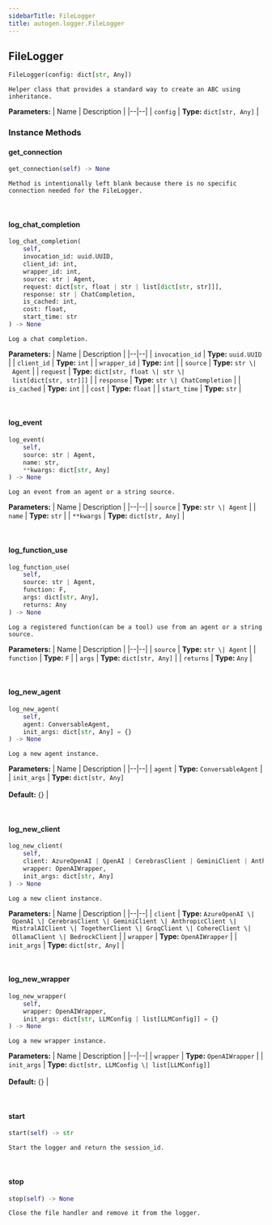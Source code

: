 ```yaml
---
sidebarTitle: FileLogger
title: autogen.logger.FileLogger
---
```

<h2 id="autogen.logger.FileLogger" class="doc doc-heading">
    <code class="doc-symbol doc-symbol-heading doc-symbol-class"></code>
    <span class="doc doc-object-name doc-class-name">FileLogger</span>
</h2>

```python
FileLogger(config: dict[str, Any])
```

    Helper class that provides a standard way to create an ABC using
    inheritance.

<b>Parameters:</b>
| Name | Description |
|--|--|
| `config` | **Type:** `dict[str, Any]` |

### Instance Methods

<code class="doc-symbol doc-symbol-heading doc-symbol-method"></code>
#### get_connection

```python
get_connection(self) -> None
```

    Method is intentionally left blank because there is no specific connection needed for the FileLogger.

<br />

<code class="doc-symbol doc-symbol-heading doc-symbol-method"></code>
#### log_chat_completion

```python
log_chat_completion(
    self,
    invocation_id: uuid.UUID,
    client_id: int,
    wrapper_id: int,
    source: str | Agent,
    request: dict[str, float | str | list[dict[str, str]]],
    response: str | ChatCompletion,
    is_cached: int,
    cost: float,
    start_time: str
) -> None
```

    Log a chat completion.

<b>Parameters:</b>
| Name | Description |
|--|--|
| `invocation_id` | **Type:** `uuid.UUID` |
| `client_id` | **Type:** `int` |
| `wrapper_id` | **Type:** `int` |
| `source` | **Type:** `str \| Agent` |
| `request` | **Type:** `dict[str, float \| str \| list[dict[str, str]]]` |
| `response` | **Type:** `str \| ChatCompletion` |
| `is_cached` | **Type:** `int` |
| `cost` | **Type:** `float` |
| `start_time` | **Type:** `str` |

<br />

<code class="doc-symbol doc-symbol-heading doc-symbol-method"></code>
#### log_event

```python
log_event(
    self,
    source: str | Agent,
    name: str,
    **kwargs: dict[str, Any]
) -> None
```

    Log an event from an agent or a string source.

<b>Parameters:</b>
| Name | Description |
|--|--|
| `source` | **Type:** `str \| Agent` |
| `name` | **Type:** `str` |
| `**kwargs` | **Type:** `dict[str, Any]` |

<br />

<code class="doc-symbol doc-symbol-heading doc-symbol-method"></code>
#### log_function_use

```python
log_function_use(
    self,
    source: str | Agent,
    function: F,
    args: dict[str, Any],
    returns: Any
) -> None
```

    Log a registered function(can be a tool) use from an agent or a string source.

<b>Parameters:</b>
| Name | Description |
|--|--|
| `source` | **Type:** `str \| Agent` |
| `function` | **Type:** `F` |
| `args` | **Type:** `dict[str, Any]` |
| `returns` | **Type:** `Any` |

<br />

<code class="doc-symbol doc-symbol-heading doc-symbol-method"></code>
#### log_new_agent

```python
log_new_agent(
    self,
    agent: ConversableAgent,
    init_args: dict[str, Any] = {}
) -> None
```

    Log a new agent instance.

<b>Parameters:</b>
| Name | Description |
|--|--|
| `agent` | **Type:** `ConversableAgent` |
| `init_args` | **Type:** `dict[str, Any]`<br/><br/>**Default:** \{} |

<br />

<code class="doc-symbol doc-symbol-heading doc-symbol-method"></code>
#### log_new_client

```python
log_new_client(
    self,
    client: AzureOpenAI | OpenAI | CerebrasClient | GeminiClient | AnthropicClient | MistralAIClient | TogetherClient | GroqClient | CohereClient | OllamaClient | BedrockClient,
    wrapper: OpenAIWrapper,
    init_args: dict[str, Any]
) -> None
```

    Log a new client instance.

<b>Parameters:</b>
| Name | Description |
|--|--|
| `client` | **Type:** `AzureOpenAI \| OpenAI \| CerebrasClient \| GeminiClient \| AnthropicClient \| MistralAIClient \| TogetherClient \| GroqClient \| CohereClient \| OllamaClient \| BedrockClient` |
| `wrapper` | **Type:** `OpenAIWrapper` |
| `init_args` | **Type:** `dict[str, Any]` |

<br />

<code class="doc-symbol doc-symbol-heading doc-symbol-method"></code>
#### log_new_wrapper

```python
log_new_wrapper(
    self,
    wrapper: OpenAIWrapper,
    init_args: dict[str, LLMConfig | list[LLMConfig]] = {}
) -> None
```

    Log a new wrapper instance.

<b>Parameters:</b>
| Name | Description |
|--|--|
| `wrapper` | **Type:** `OpenAIWrapper` |
| `init_args` | **Type:** `dict[str, LLMConfig \| list[LLMConfig]]`<br/><br/>**Default:** \{} |

<br />

<code class="doc-symbol doc-symbol-heading doc-symbol-method"></code>
#### start

```python
start(self) -> str
```

    Start the logger and return the session_id.

<br />

<code class="doc-symbol doc-symbol-heading doc-symbol-method"></code>
#### stop

```python
stop(self) -> None
```

    Close the file handler and remove it from the logger.

<br />